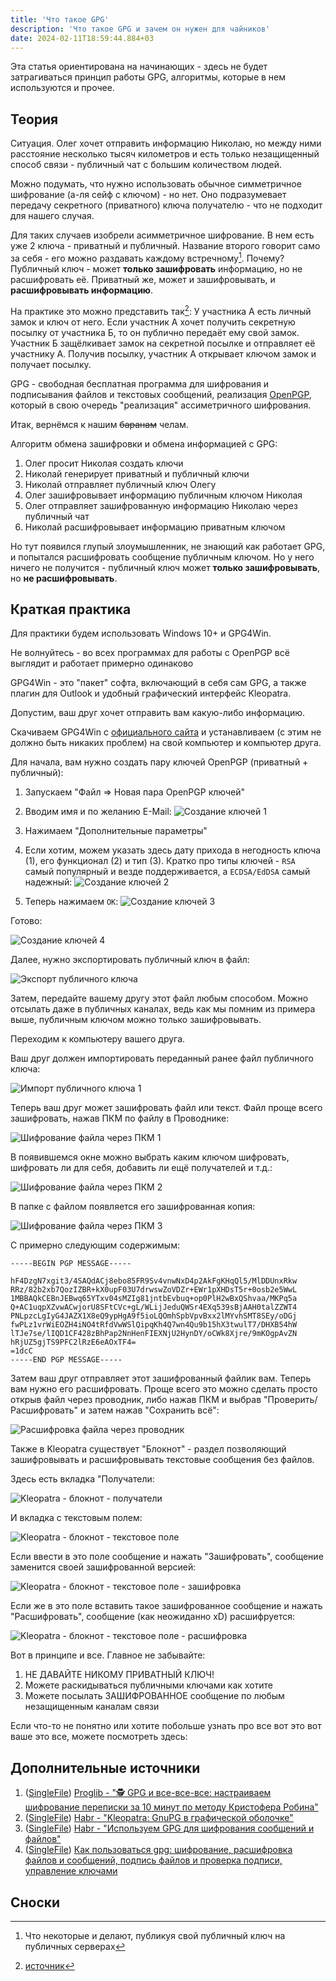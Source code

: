 ```yaml
---
title: 'Что такое GPG'
description: 'Что такое GPG и зачем он нужен для чайников'
date: 2024-02-11T18:59:44.884+03
---
```



Эта статья ориентирована на начинающих - здесь не будет затрагиваться принцип работы GPG, алгоритмы, которые в нем используются и прочее.

## Теория

Ситуация. Олег хочет отправить информацию Николаю, но между ними расстояние несколько тысяч километров и есть только незащищенный способ связи - публичный чат с большим количеством людей.

Можно подумать, что нужно использовать обычное симметричное шифрование (а-ля сейф с ключом) - но нет. Оно подразумевает передачу секретного (приватного) ключа получателю - что не подходит для нашего случая.

Для таких случаев изобрели асимметричное шифрование. В нем есть уже 2 ключа - приватный и публичный. Название второго говорит само за себя - его можно раздавать каждому встречному[^1]. Почему? Публичный ключ - может **только зашифровать** информацию, но не расшифровать её. Приватный же, может и зашифровывать, и **расшифровывать информацию**.

На практике это можно представить так[^2]:
У участника A есть личный замок и ключ от него. Если участник А хочет получить секретную посылку от участника Б, то он публично передаёт ему свой замок. Участник Б защёлкивает замок на секретной посылке и отправляет её участнику А. Получив посылку, участник А открывает ключом замок и получает посылку.

GPG - свободная бесплатная программа для шифрования и подписывания файлов и текстовых сообщений, реализация [OpenPGP](https://ru.wikipedia.org/wiki/PGP#OpenPGP), который в свою очередь "реализация" ассиметричного шифрования.

Итак, вернёмся к нашим ~~баранам~~ челам.

Алгоритм обмена зашифровки и обмена информацией с GPG:

1. Олег просит Николая создать ключи
2. Николай генерирует приватный и публичный ключи
3. Николай отправляет публичный ключ Олегу
4. Олег зашифровывает информацию публичным ключом Николая
5. Олег отправляет зашифрованную информацию Николаю через публичный чат
6. Николай расшифровывает информацию приватным ключом

Но тут появился глупый злоумышленник, не знающий как работает GPG, и попытался расшифровать сообщение публичным ключом. Но у него ничего не получится - публичный ключ может **только зашифровывать**, но **не расшифровывать**.

## Краткая практика

Для практики будем использовать Windows 10+ и GPG4Win.

<Alert>Не волнуйтесь - во всех программах для работы с OpenPGP всё выглядит и работает примерно одинаково</Alert>

GPG4Win - это "пакет" софта, включающий в себя сам GPG, а также плагин для Outlook и удобный графический интерфейс Kleopatra.

Допустим, ваш друг хочет отправить вам какую-либо информацию.

Скачиваем GPG4Win с [официального сайта](https://www.gpg4win.org/) и устанавливаем (с этим не должно быть никаких проблем) на свой компьютер и компьютер друга.

Для начала, вам нужно создать пару ключей OpenPGP (приватный + публичный):

1. Запускаем "Файл => Новая пара OpenPGP ключей"
2. Вводим имя и по желанию E-Mail:
   ![Создание ключей 1](/uploads/what_is_gpg/gen_keys_1.png)

3. Нажимаем "Дополнительные параметры"
4. Если хотим, можем указать здесь дату прихода в негодность ключа (1), его функционал (2) и тип (3). Кратко про типы ключей - `RSA` самый популярный и везде поддерживается, а `ECDSA/EdDSA` самый надежный:
   ![Создание ключей 2](/uploads/what_is_gpg/gen_keys_2.png)

5. Теперь нажимаем `OK`:
   ![Создание ключей 3](/uploads/what_is_gpg/gen_keys_3.png)

Готово:

![Создание ключей 4](/uploads/what_is_gpg/gen_keys_4.png)

Далее, нужно экспортировать публичный ключ в файл:

![Экспорт публичного ключа](/uploads/what_is_gpg/export_public_key.png)

Затем, передайте вашему другу этот файл любым способом. Можно отсылать даже в публичных каналах, ведь как мы помним из примера выше, публичным ключом можно только зашифровывать.

Переходим к компьютеру вашего друга.

Ваш друг должен импортировать переданный ранее файл публичного ключа:

![Импорт публичного ключа 1](/uploads/what_is_gpg/import_public_key.png)

Теперь ваш друг может зашифровать файл или текст. Файл проще всего зашифровать, нажав ПКМ по файлу в Проводнике:

![Шифрование файла через ПКМ 1](/uploads/what_is_gpg/explorer_encrypting_1.png)

В появившемся окне можно выбрать каким ключом шифровать, шифровать ли для себя, добавить ли ещё получателей и т.д.:

![Шифрование файла через ПКМ 2](/uploads/what_is_gpg/explorer_encrypting_2.png)

В папке с файлом появляется его зашифрованная копия:

![Шифрование файла через ПКМ 3](/uploads/what_is_gpg/explorer_encrypting_3.png)

С примерно следующим содержимым:

```plaintext
-----BEGIN PGP MESSAGE-----

hF4DzgN7xgit3/4SAQdACj8ebo85FR9Sv4vnwNxD4p2AkFgKHqQl5/MlDDUnxRkw
RRz/82b2xb7QozIZBR+kX0upF03U7drwswZoVDZr+EWr1pXHDsT5r+0osb2e5WwL
1MBBAQkCEBnJEBwq65YTxv04sMZIg81jntbEvbuq+op0PlH2wBxQShvaa/MKPq5a
Q+AC1uqpXZvwACwjorU8SFtCVc+gL/WLijJeduQWSr4EXq539sBjAAH0talZZWT4
PNLpzcLgIyG4JAZX1X8eQ9ypHgA9f5ioLQOmhSpbVpvBxx2lMYvhSMT8SEy/oDGj
fwPLz1vrWiEOZH4iNO4tRfdVwWSlQipqKh4Q7wn4Qu9b15hX3twulT7/DHXB54hW
lTJe7se/lIQD1CF428zBhPap2NnHenFIEXNjU2HynDY/oCWk8Xjre/9mKOgpAvZN
hRjUZ5gjTS9PFC2lRzE6eAOxTF4=
=1dcC
-----END PGP MESSAGE-----
```

Затем ваш друг отправляет этот зашифрованный файлик вам. Теперь вам нужно его расшифровать. Проще всего это можно сделать просто открыв файл через проводник, либо нажав ПКМ и выбрав "Проверить/Расшифровать" и затем нажав "Сохранить всё":

![Расшифровка файла через проводник](/uploads/what_is_gpg/explorer_decrypting.png)

Также в Kleopatra существует "Блокнот" - раздел позволяющий зашифровывать и расшифровывать текстовые сообщения без файлов.

Здесь есть вкладка "Получатели:

![Kleopatra - блокнот - получатели](/uploads/what_is_gpg/kleopatra_notepad_1.png)

И вкладка с текстовым полем:

![Kleopatra - блокнот - текстовое поле](/uploads/what_is_gpg/kleopatra_notepad_2.png)

Если ввести в это поле сообщение и нажать "Зашифровать", сообщение заменится своей зашифрованной версией:

![Kleopatra - блокнот - текстовое поле - зашифровка](/uploads/what_is_gpg/kleopatra_notepad_3.png)

Если же в это поле вставить такое зашифрованное сообщение и нажать "Расшифровать", сообщение (как неожиданно xD) расшифруется:

![Kleopatra - блокнот - текстовое поле - расшифровка](/uploads/what_is_gpg/kleopatra_notepad_4.png)

Вот в принципе и все. Главное не забывайте:

1. НЕ ДАВАЙТЕ НИКОМУ ПРИВАТНЫЙ КЛЮЧ!
2. Можете раскидываться публичными ключами как хотите
3. Можете посылать ЗАШИФРОВАННОЕ сообщение по любым незащищенным каналам связи

Если что-то не понятно или хотите побольше узнать про все вот это вот ваше это все, можете посмотреть здесь:

## Дополнительные источники

1. ([SingleFile](/uploads/what_is_gpg/additional_site_1_(13.07.2024_18_02_45).html)) [Proglib - "🕵 GPG и все-все-все: настраиваем шифрование переписки за 10 минут по методу Кристофера Робина"](https://proglib.io/p/gpg-i-vse-vse-vse-nastraivaem-shifrovanie-perepiski-za-10-minut-po-metodu-kristofera-robina-2021-05-26)
2. ([SingleFile](/uploads/what_is_gpg/additional_site_2_(13.07.2024_18_04_30).html)) [Habr - "Kleopatra: GnuPG в графической оболочке"](https://habr.com/ru/articles/551138/)
3. ([SingleFile](/uploads/what_is_gpg/additional_site_3_(13.07.2024_18_06_30).html)) [Habr - "Используем GPG для шифрования сообщений и файлов"](https://habr.com/ru/articles/358182/)
4. ([SingleFile](/uploads/what_is_gpg/additional_site_4_(13.07.2024_18_07_30).html)) [Как пользоваться gpg: шифрование, расшифровка файлов и сообщений, подпись файлов и проверка подписи, управление ключами](https://hackware.ru/?p=8215)

## Сноски

[^1]: Что некоторые и делают, публикуя свой публичный ключ на публичных серверах
[^2]: [источник](https://ru.wikipedia.org/wiki/Криптосистема_с_открытым_ключом)
